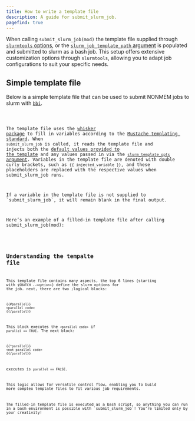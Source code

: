 ```yaml
---
title: How to write a template file
description: A guide for submit_slurm_job.
pagefind: true
---
```



When calling `submit_slurm_job(mod)` the template file supplied through [`slurmtools` options](/guides/1_getting_started#slurmtools-options), or the [`slurm_job_template_path` argument](/reference/submit_slurm_job_reference#using-the-slurm_job_template_path-argument) is populated and submitted to slurm as a bash job.  This setup offers extensive customization options through `slurmtools`, allowing you to adapt job configurations to suit your specific needs.



## Simple template file
Below is a simple template file that can be used to submit NONMEM jobs to slurm with [`bbi`](https://github.com/metrumresearchgroup/bbi). 


<Code title='slurm-job.tmpl' lang='bash' code={tmpl}/>

The template file uses the [whisker package](https://github.com/edwindj/whisker?tab=readme-ov-file) to fill in variables according to the [Mustache templating standard](https://mustache.github.io). When `submit_slurm_job` is called, it reads the template file and injects both the [default values provided to the template](/reference/values_provided_to_template) and any values passed in via the [`slurm_template_opts` argument](/reference/submit_slurm_job_reference#using-the-slurm_template_opts-argument). Variables in the template file are denoted with double curly brackets, such as `{{ injected_variable }}`, and these placeholders are replaced with the respective values when submit_slurm_job runs.

<Aside type="note"> 
If a variable in the template file is not supplied to `submit_slurm_job`, it will remain blank in the final output. 
</Aside>

Here’s an example of a filled-in template file after calling submit_slurm_job(mod):


<Code title='1001.sh' lang='bash' code={filled_tmpl}/>

## Understanding the tempalte file

This template file contains many aspects, the top 6 lines (starting with `$SBATCH --<option>`) define the slurm options for the job. next, there are two ;logical blocks:
```
{{#parallel}}
<parallel code>
{{/parallel}}
```
This block executes the `<parallel code>` if `parallel == TRUE`. The next block:
```
{{^parallel}}
<not parallel code>
{{/parallel}}
```
executes is `parallel == FALSE`.

This logic allows for versatile control flow, enabling you to build more complex template files to fit various job requirements.

<Aside type='tip'>
The filled-in template file is executed as a bash script, so anything you can run in a bash environment is possible with `submit_slurm_job`! You’re limited only by your creativity!
</Aside>